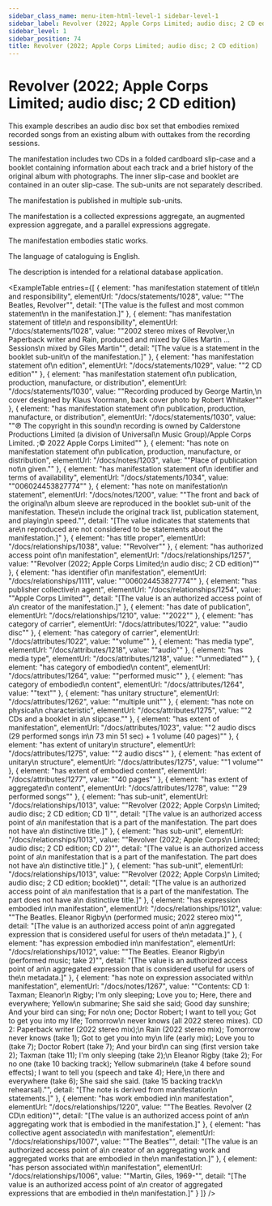 ```yaml
---
sidebar_class_name: menu-item-html-level-1 sidebar-level-1
sidebar_label: Revolver (2022; Apple Corps Limited; audio disc; 2 CD edition)
sidebar_level: 1
sidebar_position: 74
title: Revolver (2022; Apple Corps Limited; audio disc; 2 CD edition)
---
```


# Revolver (2022; Apple Corps Limited; audio disc; 2 CD edition)

This example describes an audio disc box set that embodies remixed recorded songs
              from an existing album with outtakes from the recording sessions.

The manifestation includes two CDs in a folded cardboard slip-case and a booklet
              containing information about each track and a brief history of the original album with
              photographs. The inner slip-case and booklet are contained in an outer slip-case. The
              sub-units are not separately described.

The manifestation is published in multiple sub-units.

The manifestation is a collected expressions aggregate, an augmented expression
              aggregate, and a parallel expressions aggregate.

The manifestation embodies static works.

The language of cataloguing is English.

The description is intended for a relational database application.

<ExampleTable
  entries={[
    {
      element: "has manifestation statement of title\n                      and responsibility",
      elementUrl: "/docs/statements/1028",
      value: "\"The Beatles, Revolver\"",
      detail: "[The value is the fullest and most common statement\n                      in the manifestation.]"
    },
    {
      element: "has manifestation statement of title\n                      and responsibility",
      elementUrl: "/docs/statements/1028",
      value: "\"2002 stereo mixes of Revolver,\n                    Paperback writer and Rain, produced and mixed by Giles Martin … Sessions\n                    mixed by Giles Martin\"",
      detail: "[The value is a statement in the booklet sub-unit\n                      of the manifestation.]"
    },
    {
      element: "has manifestation statement of\n                    edition",
      elementUrl: "/docs/statements/1029",
      value: "\"2 CD edition\""
    },
    {
      element: "has manifestation statement of\n                    publication, production, manufacture, or distribution",
      elementUrl: "/docs/statements/1030",
      value: "\"Recording produced by George Martin,\n                  cover designed by Klaus Voormann, back cover photo by Robert Whitaker\""
    },
    {
      element: "has manifestation statement of\n                    publication, production, manufacture, or distribution",
      elementUrl: "/docs/statements/1030",
      value: "\"℗ The copyright in this sound\n                  recording is owned by Calderstone Productions Limited (a division of Universal\n                  Music Group)/Apple Corps Limited. ;© 2022 Apple Corps Limited\""
    },
    {
      element: "has note on manifestation statement of\n                    publication, production, manufacture, or distribution",
      elementUrl: "/docs/notes/1203",
      value: "\"Place of publication not\n                  given.\""
    },
    {
      element: "has manifestation statement of\n                    identifier and terms of availability",
      elementUrl: "/docs/statements/1034",
      value: "\"006024453827774\""
    },
    {
      element: "has note on manifestation\n                    statement",
      elementUrl: "/docs/notes/1200",
      value: "\"The front and back of the original\n                    album sleeve are reproduced in the booklet sub-unit of the manifestation. These\n                    include the original track list, publication statement, and playing\n                    speed.\"",
      detail: "[The value indicates that statements that are\n                      reproduced are not considered to be statements about the manifestation.]"
    },
    {
      element: "has title proper",
      elementUrl: "/docs/relationships/1038",
      value: "\"Revolver\""
    },
    {
      element: "has authorized access point of\n                    manifestation",
      elementUrl: "/docs/relationships/1257",
      value: "\"Revolver (2022; Apple Corps Limited;\n                  audio disc; 2 CD edition)\""
    },
    {
      element: "has identifier of\n                  manifestation",
      elementUrl: "/docs/relationships/1111",
      value: "\"006024453827774\""
    },
    {
      element: "has publisher collective\n                    agent",
      elementUrl: "/docs/relationships/1254",
      value: "\"Apple Corps Limited\"",
      detail: "[The value is an authorized access point of a\n                      creator of the manifestation.]"
    },
    {
      element: "has date of publication",
      elementUrl: "/docs/relationships/1210",
      value: "\"2022\""
    },
    {
      element: "has category of carrier",
      elementUrl: "/docs/attributes/1022",
      value: "\"audio disc\""
    },
    {
      element: "has category of carrier",
      elementUrl: "/docs/attributes/1022",
      value: "\"volume\""
    },
    {
      element: "has media type",
      elementUrl: "/docs/attributes/1218",
      value: "\"audio\""
    },
    {
      element: "has media type",
      elementUrl: "/docs/attributes/1218",
      value: "\"unmediated\""
    },
    {
      element: "has category of embodied\n                  content",
      elementUrl: "/docs/attributes/1264",
      value: "\"performed music\""
    },
    {
      element: "has category of embodied\n                  content",
      elementUrl: "/docs/attributes/1264",
      value: "\"text\""
    },
    {
      element: "has unitary structure",
      elementUrl: "/docs/attributes/1262",
      value: "\"multiple unit\""
    },
    {
      element: "has note on physical\n                  characteristic",
      elementUrl: "/docs/attributes/1275",
      value: "\"2 CDs and a booklet in a\n                  slipcase.\""
    },
    {
      element: "has extent of manifestation",
      elementUrl: "/docs/attributes/1023",
      value: "\"2 audio discs (29 performed songs in\n                  73 min 51 sec) + 1 volume (40 pages)\""
    },
    {
      element: "has extent of unitary\n                  structure",
      elementUrl: "/docs/attributes/1275",
      value: "\"2 audio discs\""
    },
    {
      element: "has extent of unitary\n                  structure",
      elementUrl: "/docs/attributes/1275",
      value: "\"1 volume\""
    },
    {
      element: "has extent of embodied content",
      elementUrl: "/docs/attributes/1277",
      value: "\"40 pages\""
    },
    {
      element: "has extent of aggregated\n                  content",
      elementUrl: "/docs/attributes/1278",
      value: "\"29 performed songs\""
    },
    {
      element: "has sub-unit",
      elementUrl: "/docs/relationships/1013",
      value: "\"Revolver (2022; Apple Corps\n                    Limited; audio disc; 2 CD edition; CD 1)\"",
      detail: "[The value is an authorized access point of a\n                      manifestation that is a part of the manifestation. The part does not have a\n                      distinctive title.]"
    },
    {
      element: "has sub-unit",
      elementUrl: "/docs/relationships/1013",
      value: "\"Revolver (2022; Apple Corps\n                    Limited; audio disc; 2 CD edition; CD 2)\"",
      detail: "[The value is an authorized access point of a\n                      manifestation that is a part of the manifestation. The part does not have a\n                      distinctive title.]"
    },
    {
      element: "has sub-unit",
      elementUrl: "/docs/relationships/1013",
      value: "\"Revolver (2022; Apple Corps\n                    Limited; audio disc; 2 CD edition; booklet)\"",
      detail: "[The value is an authorized access point of a\n                    manifestation that is a part of the manifestation. The part does not have a\n                    distinctive title.]"
    },
    {
      element: "has expression embodied in\n                      manifestation",
      elementUrl: "/docs/relationships/1012",
      value: "\"The Beatles. Eleanor Rigby\n                    (performed music; 2022 stereo mix)\"",
      detail: "[The value is an authorized access point of an\n                      aggregated expression that is considered useful for users of the\n                      metadata.]"
    },
    {
      element: "has expression embodied in\n                      manifestation",
      elementUrl: "/docs/relationships/1012",
      value: "\"The Beatles. Eleanor Rigby\n                    (performed music; take 2)\"",
      detail: "[The value is an authorized access point of an\n                      aggregated expression that is considered useful for users of the\n                      metadata.]"
    },
    {
      element: "has note on expression associated with\n                      manifestation",
      elementUrl: "/docs/notes/1267",
      value: "\"Contents: CD 1: Taxman; Eleanor\n                    Rigby; I'm only sleeping; Love you to; Here, there and everywhere; Yellow\n                    submarine; She said she said; Good day sunshire; And your bird can sing; For no\n                    one; Doctor Robert; I want to tell you; Got to get you into my life; Tomorrow\n                    never knows (all 2022 stereo mixes). CD 2: Paperback writer (2022 stereo mix);\n                    Rain (2022 stereo mix); Tomorrow never knows (take 1); Got to get you into my\n                    life (early mix); Love you to (take 7); Doctor Robert (take 7); And your bird\n                    can sing (first version take 2); Taxman (take 11); I'm only sleeping (take 2);\n                    Eleanor Rigby (take 2); For no one (take 10 backing track); Yellow submarine\n                    (take 4 before sound effects); I want to tell you (speech and take 4); Here,\n                    there and everywhere (take 6); She said she said. (take 15 backing track\n                    rehearsal).\"",
      detail: "[The note is derived from manifestation\n                      statements.]"
    },
    {
      element: "has work embodied in\n                      manifestation",
      elementUrl: "/docs/relationships/1220",
      value: "\"The Beatles. Revolver (2 CD\n                    edition)\"",
      detail: "[The value is an authorized access point of an\n                      aggregating work that is embodied in the manifestation.]"
    },
    {
      element: "has collective agent associated\n                      with manifestation",
      elementUrl: "/docs/relationships/1007",
      value: "\"The Beatles\"",
      detail: "[The value is an authorized access point of a\n                      creator of an aggregating work and aggregated works that are embodied in the\n                      manifestation.]"
    },
    {
      element: "has person associated with\n                      manifestation",
      elementUrl: "/docs/relationships/1006",
      value: "\"Martin, Giles, 1969-\"",
      detail: "[The value is an authorized access point of a\n                      creator of aggregated expressions that are embodied in the\n                      manifestation.]"
    }
  ]}
/>
